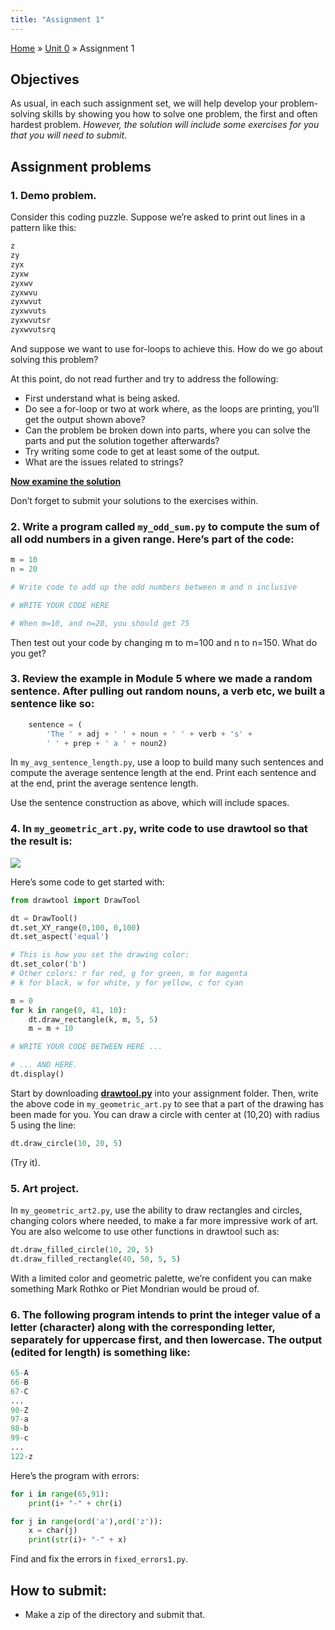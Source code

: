 ```yaml
---
title: "Assignment 1"
---
```


<!-- <html>
<head>
    <style>
        body {
            -webkit-user-select: none; /* Safari */
            -moz-user-select: none; /* Firefox */
            -ms-user-select: none; /* IE10+/Edge */
            user-select: none; /* Standard */
        }
    </style>
</head>
<body> -->

<div class="breadcrumbs">
  <a href="../../../index.qmd">Home</a> &raquo;
  <a href="">Unit 0</a> &raquo;
  <span class="current-page">Assignment 1</span>
</div>

## Objectives
As usual, in each such assignment set, we will help develop your problem-solving skills by showing you how to solve one problem, the first and often hardest problem. <em>However, the solution will include some exercises for you that you will need to submit</em>.


## Assignment problems

### 1. Demo problem.

Consider this coding puzzle. Suppose we're asked to print out lines in a pattern like this:
```python
z
zy
zyx
zyxw
zyxwv
zyxwvu
zyxwvut
zyxwvuts
zyxwvutsr
zyxwvutsrq
```
And suppose we want to use for-loops to achieve this. How do we go about solving this problem?

At this point, do not read further and try to address the following:

- First understand what is being asked.
- Do see a for-loop or two at work where, as the loops are printing, you'll get the output shown above?
- Can the problem be broken down into parts, where you can solve the parts and put the solution together afterwards?
- Try writing some code to get at least some of the output.
- What are the issues related to strings?

[**Now examine the solution**](./assignment2-solution.qmd)

Don't forget to submit your solutions to the exercises within.

### 2. Write a program called `my_odd_sum.py` to compute the sum of all odd numbers in a given range. Here's part of the code:
```python
m = 10
n = 20

# Write code to add up the odd numbers between m and n inclusive

# WRITE YOUR CODE HERE

# When m=10, and n=20, you should get 75
```

Then test out your code by changing m to m=100 and n to n=150. What do you get?

### 3. Review the example in Module 5 where we made a random sentence. After pulling out random nouns, a verb etc, we built a sentence like so:
```python
    sentence = (
        'The ' + adj + ' ' + noun + ' ' + verb + 's' +
        ' ' + prep + ' a ' + noun2)
```

In `my_avg_sentence_length.py`, use a loop to build many such sentences and compute the average sentence length at the end. Print each sentence and at the end, print the average sentence length. 

:::{.callout-tip}
Use the sentence construction as above, which will include spaces.
:::

### 4. In `my_geometric_art.py`, write code to use drawtool so that the result is:
![](../../../media/units/unit0/assignment2/artwork.png)

Here's some code to get started with:
```python
from drawtool import DrawTool 

dt = DrawTool()
dt.set_XY_range(0,100, 0,100)
dt.set_aspect('equal')

# This is how you set the drawing color:
dt.set_color('b')
# Other colors: r for red, g for green, m for magenta
# k for black, w for white, y for yellow, c for cyan

m = 0
for k in range(0, 41, 10):
    dt.draw_rectangle(k, m, 5, 5)
    m = m + 10

# WRITE YOUR CODE BETWEEN HERE ...

# ... AND HERE.
dt.display()
```

Start by downloading <a href="../../../media/useful/drawtool.py" download>**drawtool.py**</a> into your assignment folder. Then, write the above code in `my_geometric_art.py` to see that a part of the drawing has been made for you. You can draw a circle with center at (10,20) with radius 5 using the line:
```python
dt.draw_circle(10, 20, 5)
```
(Try it).

### 5. **Art project**.
In `my_geometric_art2.py`, use the ability to draw rectangles and circles, changing colors where needed, to make a far more impressive work of art. You are also welcome to use other functions in drawtool such as:
```python
dt.draw_filled_circle(10, 20, 5)
dt.draw_filled_rectangle(40, 50, 5, 5)
```
With a limited color and geometric palette, we're confident you can make something Mark Rothko or Piet Mondrian would be proud of.

### 6. The following program intends to print the integer value of a letter (character) along with the corresponding letter, separately for uppercase first, and then lowercase. The output (edited for length) is something like:
```python
65-A
66-B
67-C
...
90-Z
97-a
98-b
99-c
...
122-z
```
Here's the program with errors:
```python
for i in range(65,91):
    print(i+ "-" + chr(i)

for j in range(ord('a'),ord('z')):
    x = char(j)
    print(str(i)+ "-" + x)
```
Find and fix the errors in `fixed_errors1.py`.

<!-- ### 7. In `assignment2.pdf`, explore geometric art and the general topic of computer-generated art. What were you able to find? Write a paragraph on a well-known artist and provide a link to the sources you found. Explain what you like in this artist's work and why. -->


## How to submit:

<!-- - Write all your programs and `assignment1.pdf` in a directory called  `assignment1`. -->
- Make a zip of the directory and submit that.

<!-- </body>
</html> -->